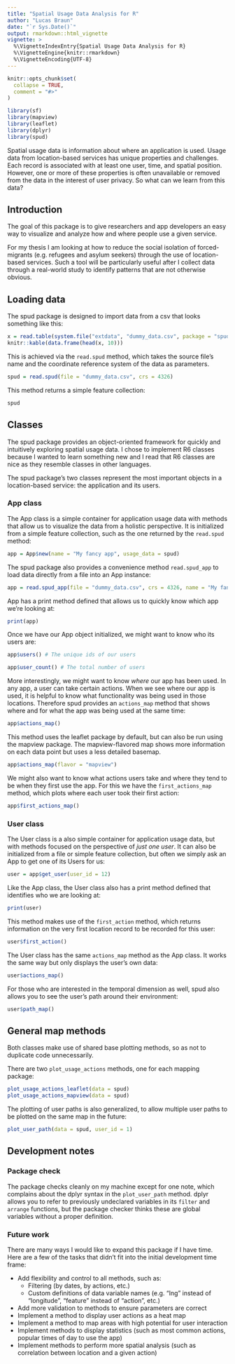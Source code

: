 ```yaml
---
title: "Spatial Usage Data Analysis for R"
author: "Lucas Braun"
date: "`r Sys.Date()`"
output: rmarkdown::html_vignette
vignette: >
  %\VignetteIndexEntry{Spatial Usage Data Analysis for R}
  %\VignetteEngine{knitr::rmarkdown}
  %\VignetteEncoding{UTF-8}
---
```


```r
knitr::opts_chunk$set(
  collapse = TRUE,
  comment = "#>"
)
```

```r
library(sf)
library(mapview)
library(leaflet)
library(dplyr)
library(spud)
```

Spatial usage data is information about where an application is used. Usage data from location-based services has unique properties and challenges. Each record is associated with at least one user, time, and spatial position. However, one or more of these properties is often unavailable or removed from the data in the interest of user privacy. So what can we learn from this data?

## Introduction

The goal of this package is to give researchers and app developers an easy way to visualize and analyze how and where people use a given service.

For my thesis I am looking at how to reduce the social isolation of forced-migrants (e.g. refugees and asylum seekers) through the use of location-based services. Such a tool will be particularly useful after I collect data through a real-world study to identify patterns that are not otherwise obvious.

## Loading data

The spud package is designed to import data from a csv that looks something like this:

```r
x = read.table(system.file("extdata", "dummy_data.csv", package = "spud"), header = TRUE, sep = ",")
knitr::kable(data.frame(head(x, 10)))
```

This is achieved via the `read.spud` method, which takes the source file's name and the coordinate reference system of the data as parameters.

```r
spud = read.spud(file = "dummy_data.csv", crs = 4326)
```

This method returns a simple feature collection:

```r
spud
```

## Classes

The spud package provides an object-oriented framework for quickly and intuitively exploring spatial usage data. I chose to implement R6 classes because I wanted to learn something new and I read that R6 classes are nice as they resemble classes in other languages.

The spud package's two classes represent the most important objects in a location-based service: the application and its users.

### App class

The App class is a simple container for application usage data with methods that allow us to visualize the data from a holistic perspective. It is initialized from a simple feature collection, such as the one returned by the `read.spud` method:

```r
app = App$new(name = "My fancy app", usage_data = spud)
```

The spud package also provides a convenience method `read.spud_app` to load data directly from a file into an App instance:

```r
app = read.spud_app(file = "dummy_data.csv", crs = 4326, name = "My fancy app")
```

App has a print method defined that allows us to quickly know which app we're looking at:

```r
print(app)
```

Once we have our App object initialized, we might want to know who its users are:

```r
app$users() # The unique ids of our users
```

```r
app$user_count() # The total number of users
```

More interestingly, we might want to know _where_ our app has been used. In any app, a user can take certain actions. When we see where our app is used, it is helpful to know what functionality was being used in those locations. Therefore spud provides an `actions_map` method that shows where and for what the app was being used at the same time:

```r
app$actions_map()
```

This method uses the leaflet package by default, but can also be run using the mapview package. The mapview-flavored map shows more information on each data point but uses a less detailed basemap.

```r
app$actions_map(flavor = "mapview")
```

We might also want to know what actions users take and where they tend to be when they first use the app. For this we have the `first_actions_map` method, which plots where each user took their first action:

```r
app$first_actions_map()
```

### User class

The User class is a also simple container for application usage data, but with methods focused on the perspective of _just one user_. It can also be initialized from a file or simple feature collection, but often we simply ask an App to get one of its Users for us:

```r
user = app$get_user(user_id = 12)
```

Like the App class, the User class also has a print method defined that identifies who we are looking at:

```r
print(user)
```

This method makes use of the `first_action` method, which returns information on the very first location record to be recorded for this user:

```r
user$first_action()
```

The User class has the same `actions_map` method as the App class. It works the same way but only displays the user's own data:

```r
user$actions_map()
```

For those who are interested in the temporal dimension as well, spud also allows you to see the user's path around their environment:

```r
user$path_map()
```


## General map methods

Both classes make use of shared base plotting methods, so as not to duplicate code unnecessarily.

There are two `plot_usage_actions` methods, one for each mapping package:

```r
plot_usage_actions_leaflet(data = spud)
plot_usage_actions_mapview(data = spud)
```

The plotting of user paths is also generalized, to allow multiple user paths to be plotted on the same map in the future:

```r
plot_user_path(data = spud, user_id = 1)
```

## Development notes

### Package check

The package checks cleanly on my machine except for one note, which complains about the dplyr syntax in the `plot_user_path` method. dplyr allows you to refer to previously undeclared variables in its `filter` and `arrange` functions, but the package checker thinks these are global variables without a proper definition.

### Future work

There are many ways I would like to expand this package if I have time. Here are a few of the tasks that didn't fit into the initial development time frame:

  * Add flexibility and control to all methods, such as:
    * Filtering (by dates, by actions, etc.)
    * Custom definitions of data variable names (e.g. "lng" instead of "longitude", "feature" instead of "action", etc.)
  * Add more validation to methods to ensure parameters are correct
  * Implement a method to display user actions as a heat map
  * Implement a method to map areas with high potential for user interaction
  * Implement methods to display statistics (such as most common actions, popular times of day to use the app)
  * Implement methods to perform more spatial analysis (such as correlation between location and a given action)
